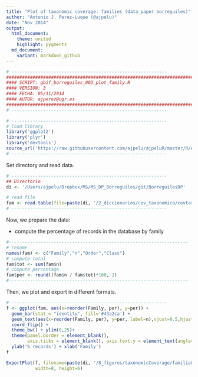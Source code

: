 ```yaml
---
title: "Plot of taxonomic coverage: families (data_paper borreguiles)"
author: "Antonio J. Perez-Luque (@ajpelu)"
date: "Nov 2014"
output:
  html_document:
    theme: united
    highlight: pygments
  md_document:
    variant: markdown_github
---
```


```r
# -----------------------------------------------------------
#############################################################################
#### SCRIPT: gbif_borreguiles_003_plot_family.R                          ####
#### VERSION: 3                                                          ####
#### FECHA: 05/11/2014                                                   ####
#### AUTOR: ajperez@ugr.es                                               ####
#############################################################################
# -----------------------------------------------------------
```

```r
# -----------------------------------------------------------
# load library
library('ggplot2')
library('plyr')
library('devtools')
source_url('https://raw.githubusercontent.com/ajpelu/ajpeluR/master/R/exportggplot.R')
# -----------------------------------------------------------
```

Set directory and read data. 
```r
# -----------------------------------------------------------
## Directorio 
di <- '/Users/ajpelu/Dropbox/MS/MS_DP_Borreguiles/git/BorreguilesDP'

# read file
fam <- read.table(file=paste(di, '/2_diccionarios/cov_taxonomica/covtax_family.txt', sep=''), header=TRUE, sep=';')
# -----------------------------------------------------------
```

Now, we prepare the data: 

* compute the percentage of records in the database by family


```r
#--------------------------------------------------------------------
# rename 
names(fam) <- c("Family","n","Order","Class")
# compute total
fam$tot <- sum(fam$n)
# conpute percentage
fam$per <- round((fam$n / fam$tot)*100, 2)
#--------------------------------------------------------------------
```

Then, we plot and export in different formats.

```r
# -----------------------------------------------------------
f <- ggplot(fam, aes(x=reorder(Family, per), y=per)) +
  geom_bar(stat = "identity", fill='#43a2ca') + 
  geom_text(aes(x=reorder(Family, per), y=per, label=n),vjust=0.5,hjust=-0.5) + 
  coord_flip() +
  theme_bw() + ylim(0,25)+
  theme(panel.border = element_blank(),
        axis.ticks = element_blank(), axis.text.y = element_text(angle=0, vjust=0.5, size=13)) + 
  ylab('% records') + xlab('Family') 
f

ExportPlot(f, filename=paste(di, '/8_figures/taxonomicCoverage/familiaCov',sep=''), 
           width=8, height=6)
```

